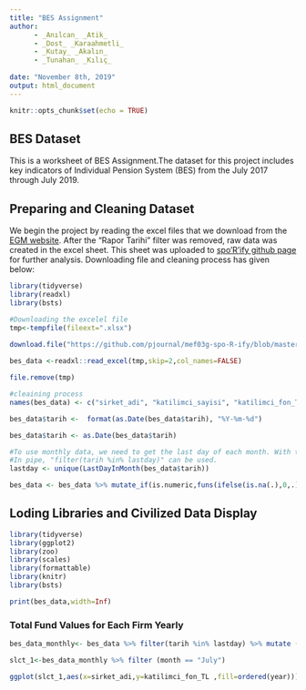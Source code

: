---
title: "BES Assignment"
author:
      - _Anılcan_ _Atik_
      - _Dost_ _Karaahmetli_
      - _Kutay_ _Akalın_
      - _Tunahan_ _Kılıç_
      
date: "November 8th, 2019"
output: html_document
---

```{r setup, include=FALSE}
knitr::opts_chunk$set(echo = TRUE)
```

## BES Dataset

This is a worksheet of BES Assignment.The dataset for this project includes key indicators of Individual Pension System (BES) from the July 2017 through July 2019.

## Preparing and Cleaning Dataset 
We begin the project by reading the excel files that we download from the [EGM website](https://www.egm.org.tr/bilgi-merkezi/istatistikler/). After the "Rapor Tarihi" filter was removed, raw data was created in the excel sheet. This sheet was uploaded to [spo'R'ify github page](https://github.com/pjournal/mef03g-spo-R-ify/tree/master/BES%20Assignment) for further analysis. Downloading file and cleaning process has given below:


```{r warning=FALSE,message=FALSE}
library(tidyverse)
library(readxl)
library(bsts)

#Downloading the excelel file
tmp<-tempfile(fileext=".xlsx")

download.file("https://github.com/pjournal/mef03g-spo-R-ify/blob/master/BES%20Assignment/BES_2017_07.2019.xlsx?raw=true",mode="wb",destfile=tmp)
                      
bes_data <-readxl::read_excel(tmp,skip=2,col_names=FALSE)

file.remove(tmp)

#cleaining process
names(bes_data) <- c("sirket_adi", "katilimci_sayisi", "katilimci_fon_TL", "devlet_katkisi_TL", "katki_payi_TL", "tarih", "ss_emekli_sayisi", "ss_bireysel_sozlesme", "ss_grup_bireysel_sozlesme", "ss_isveren_grup_sertifika", "ss_toplam", "yy_bireysel_TL", "yy_grup_bireysel_TL", "yy_isveren_grup_TL", "yy_toplam_TL")

bes_data$tarih <-  format(as.Date(bes_data$tarih), "%Y-%m-%d")

bes_data$tarih <- as.Date(bes_data$tarih)

#To use monthly data, we need to get the last day of each month. With this code, we select the last day of the month.
#In pipe, "filter(tarih %in% lastday)" can be used.
lastday <- unique(LastDayInMonth(bes_data$tarih))

bes_data <- bes_data %>% mutate_if(is.numeric,funs(ifelse(is.na(.),0,.)))

```



## Loding Libraries and Civilized Data Display
```{r warning=FALSE,message=FALSE}
library(tidyverse)
library(ggplot2)
library(zoo)
library(scales)
library(formattable)
library(knitr)
library(bsts)

print(bes_data,width=Inf)
```



### Total Fund Values for Each Firm Yearly
```{r fig.height=10, fig.width=10, fig.asp= .60}
bes_data_monthly<- bes_data %>% filter(tarih %in% lastday) %>% mutate (year = format(tarih,"%Y"),month=format(tarih,"%B")) 

slct_1<-bes_data_monthly %>% filter (month == "July")

ggplot(slct_1,aes(x=sirket_adi,y=katilimci_fon_TL ,fill=ordered(year))) +geom_bar(stat="identity",position="dodge") + labs(y="Total Funds",x="Firms",fill="") + theme(axis.text.x = element_text(angle = 90, hjust = 1))+scale_y_continuous(labels=comma) 

```
